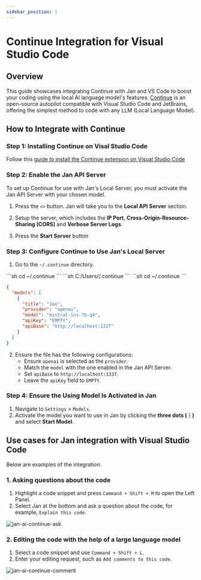 ```yaml
---
sidebar_position: 1
---
```


# Continue Integration for Visual Studio Code

## Overview

This guide showcases integrating Continue with Jan and VS Code to boost your coding using the local AI language model's features. [Continue](https://continue.dev/docs/intro) is an open-source autopilot compatible with Visual Studio Code and JetBrains, offering the simplest method to code with any LLM (Local Language Model).

## How to Integrate with Continue

### Step 1: Installing Continue on Visal Studio Code

Follow this [guide to install the Continue extension on Visual Studio Code](https://continue.dev/docs/quickstart)

### Step 2: Enable the Jan API Server

To set up Continue for use with Jan's Local Server, you must activate the Jan API Server with your chosen model.

1. Press the `<>` button. Jan will take you to the **Local API Server** section.

2. Setup the server, which includes the **IP Port**, **Cross-Origin-Resource-Sharing (CORS)** and **Verbose Server Logs**.

3. Press the **Start Server** button

### Step 3: Configure Continue to Use Jan's Local Server
1. Go to the `~/.continue` directory.

<Tabs>
    <TabItem value="mac" label="Mac" default>
    ```sh
    cd ~/.continue
    ```
    </TabItem>
    <TabItem value="windows" label="Windows">
    ```sh
    C:/Users/<your_user_name>/.continue
    ```
    </TabItem>
    <TabItem value="linux" label="Linux">
    ```sh
    cd ~/.continue
    ```
    </TabItem>
</Tabs>

```json title="~/.continue/config.json"
{
  "models": [
    {
      "title": "Jan",
      "provider": "openai",
      "model": "mistral-ins-7b-q4",
      "apiKey": "EMPTY",
      "apiBase": "http://localhost:1337"
    }
  ]
}
```
2. Ensure the file has the following configurations:
    - Ensure `openai` is selected as the `provider`.
    - Match the `model` with the one enabled in the Jan API Server.
    - Set `apiBase` to `http://localhost:1337`.
    - Leave the `apiKey` field to `EMPTY`.

### Step 4: Ensure the Using Model Is Activated in Jan

1. Navigate to `Settings` > `Models`.
2. Activate the model you want to use in Jan by clicking the **three dots (⋮)** and select **Start Model**.

## Use cases for Jan integration with Visual Studio Code
Below are examples of the integration:

### 1. Asking questions about the code

1. Highlight a code snippet and press `Command + Shift + M` to open the Left Panel.
2. Select Jan at the bottom and ask a question about the code, for example, `Explain this code`.

<div class="text--center"> 
    <img src={continue_ask} width={800} alt="jan-ai-continue-ask" />
</div>

 ### 2. Editing the code with the help of a large language model

1. Select a code snippet and use `Command + Shift + L`.
2. Enter your editing request, such as `Add comments to this code`.
 
<div class="text--center"> 
    <img src={continue_comment} width={800} alt="jan-ai-continue-comment" />
</div>